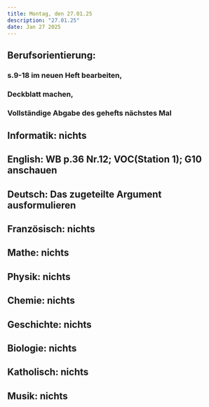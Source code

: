 ```yaml
---
title: Montag, den 27.01.25
description: "27.01.25"
date: Jan 27 2025
---
```

## Berufsorientierung: 
###    s.9-18 im neuen Heft bearbeiten,
###    Deckblatt machen, 
###    Vollständige Abgabe des gehefts nächstes Mal
## Informatik: nichts
## English: WB p.36 Nr.12; VOC(Station 1); G10 anschauen
## Deutsch: Das zugeteilte Argument ausformulieren
## Französisch: nichts
## Mathe: nichts
## Physik: nichts
## Chemie: nichts
## Geschichte: nichts
## Biologie: nichts
## Katholisch: nichts
## Musik: nichts